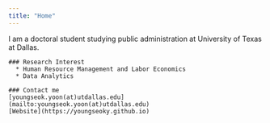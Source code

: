 ---
title: "Home"
---

I am a doctoral student studying public administration at University of Texas at Dallas.

    ### Research Interest
      * Human Resource Management and Labor Economics
      * Data Analytics

    ### Contact me
    [youngseok.yoon(at)utdallas.edu](mailto:youngseok.yoon(at)utdallas.edu)
    [Website](https://youngseoky.github.io) 

